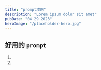 ```yaml
---
title: "prompt攻略"
description: "Lorem ipsum dolor sit amet"
pubDate: "04 29 2023"
heroImage: "/placeholder-hero.jpg"
---
```



## 好用的 `prompt`
1. <Clipboard client:visible text="let's think step by step " />
1. <Clipboard client:visible text="let's think step by step " />


<Prompt client:visible>
	
</Prompt>